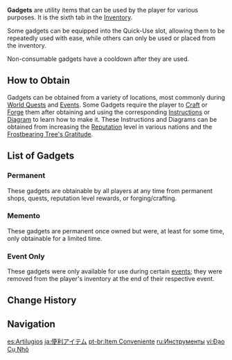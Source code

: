 {{Terminology Infobox
|image        = Icon Inventory Gadgets.png
|type         = Item Types
|type2        = Inventory Categories
}}
'''Gadgets''' are utility items that can be used by the player for various purposes. It is the sixth tab in the [[Inventory]].

Some gadgets can be equipped into the Quick-Use slot, allowing them to be repeatedly used with ease, while others can only be used or placed from the inventory.

Non-consumable gadgets have a cooldown after they are used.

==How to Obtain==
Gadgets can be obtained from a variety of locations, most commonly during [[World Quests]] and [[Events]]. Some Gadgets require the player to [[Craft]] or [[Forge]] them after obtaining and using the corresponding [[Instructions]] or [[Diagram]] to learn how to make it. These Instructions and Diagrams can be obtained from increasing the [[Reputation]] level in various nations and the [[Frostbearing Tree's Gratitude]].

==List of Gadgets==
===Permanent===
These gadgets are obtainable by all players at any time from permanent shops, quests, reputation level rewards, or forging/crafting.
{{Gadgets by Category Table
|not1=Commemorative Gadgets
|not2=Event Items
|not3=Memento Gadgets
|notcategory=Upcoming Content
|header=Permanent
}}

===Memento===
These gadgets are permanent once owned but were, at least for some time, only obtainable for a limited time.
{{Gadgets by Category Table
|Memento Gadgets
|header=Memento
}}

===Event Only===
These gadgets were only available for use during certain [[events]]; they were removed from the player's inventory at the end of their respective event.
{{Gadgets by Category Table
|Event Items
|header=Event Only
}}

==Change History==
{{Change History|1.1}}

==Navigation==
{{Gadget Navbox|state=collapsed}}
{{Genshin Navbox}}
[[Category:Gadgets| ]]

[[es:Artilugios]]
[[ja:便利アイテム]]
[[pt-br:Item Conveniente]]
[[ru:Инструменты]]
[[vi:Đạo Cụ Nhỏ]]